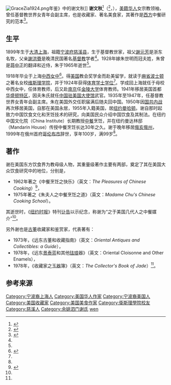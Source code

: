 [[File:GraceZia1924.png|thumb]]年鉴》中的谢文秋]]
'''谢文秋'''<ref name="zia book">{{cite book|volume= |title=《東成西就——七個華人基督教家族與中西交流百年》|author=羅元旭  |year=2012 |location=北京 |page=286 |isbn=9787108045096 |publisher=三聯書店(北京) }}</ref>（{{lang-en|Grace Zia Chu}}<ref>{{cite web |url=http://www.nytimes.com/2000/01/02/magazine/food-the-lives-they-lived-grace-zia-chu-b-1900-west-meets-east.html?pagewanted=all |title=FOOD: The Lives They Lived: Grace Zia Chu, b. 1900; West Meets East |publisher=纽约时报 |author=Gish Jen |date=January 2, 2000 |language=en |accessdate=2016-05-19 |archive-date=2017-03-06 |archive-url=https://web.archive.org/web/20170306212328/http://www.nytimes.com/2000/01/02/magazine/food-the-lives-they-lived-grace-zia-chu-b-1900-west-meets-east.html?pagewanted=all |dead-url=no }}</ref>，{{bd|1899年||1999年||}}），[[美籍华人|美籍华人]]女宗教领袖，曾任基督教世界女青年会副主席，也是收藏家、著名美食家，其著作是[[西方|西方]]中餐研究的范本<ref name="zia ny">{{cite web |url=http://www.nytimes.com/1999/04/19/nyregion/grace-zia-chu-99-guide-to-chinese-cooking.html |title=Grace Zia Chu, 99, Guide to Chinese Cooking |publisher=纽约时报 |author=WILLIAM GRIMES |date=April 19, 1999 |language=en |accessdate=2016-05-19 |archive-date=2016-08-19 |archive-url=https://web.archive.org/web/20160819044652/http://www.nytimes.com/1999/04/19/nyregion/grace-zia-chu-99-guide-to-chinese-cooking.html |dead-url=no }}</ref>。

==生平==
1899年生于[[大清|大清]][[上海|上海]]，祖籍[[宁波府|宁波府]][[慈溪县|慈溪县]]，生于基督教世家，祖父[[謝元芳|謝元芳]]是浙东名牧，父亲[[謝洪賚|謝洪賚]]是晚清民国著名[[基督教|基督教]]学者<ref name="zia book"/>。1928年嫁朱世明而冠夫姓，朱曾是[[蒋中正|蒋中正]]的翻译和近侍，朱于1965年逝世<ref name="zia ny"/>。

1918年毕业于上海[[中西女中|中西女中]]<ref name="zia library">{{cite web |url=http://www.anb.org/articles/20/20-01915.html |title=Chu, Grace Zia (23 Apr. 1899-15 Apr. 1999) |publisher=美国国会图书馆 |author=American National Biography Online |language=en |accessdate=2016-05-19 |archive-date=2014-12-20 |archive-url=https://web.archive.org/web/20141220164829/http://www.anb.org/articles/20/20-01915.html |dead-url=no }}</ref>。得[[美国|美国]]教会奖学金而赴美留学，就读于[[麻省|麻省]][[波士顿|波士顿]]之著名女校[[维斯理学院|维斯理学院]]，并于1924年获得[[体育|体育]][[学士学位|学士学位]]<ref name="zia library"/>。学成回上海就任于母校中西女中，任体育教师，后又赴[[南京|南京]]任[[金陵大学|金陵大学]]体育教师。1941年移居美国首都[[华盛顿特区|华盛顿特区]]，因夫朱氏就任[[中国驻美国大使馆|中国驻美国大使馆]]武官。1935年至1947年，任基督教世界女青年会副主席。朱在美国外交任职届满后随夫回中国。1950年因[[国共内战|国共内战]]再次移居美国，自那在美国永居，1955年入籍美国，居[[纽约|纽约]][[曼哈顿|曼哈顿]]。谢自那时起致力中国饮食文化和烹饪技术的研究，向美国民众介绍中国饮食及其制法。在纽约中国文化院（China Institute）长期教授[[中餐|中餐]]烹饪，并在纽约曼达林邸（Mandarin House）传授中餐烹饪长达30年之久。谢于晚年移居[[俄亥俄州|俄亥俄州]]，1999年在俄州首府[[哥伦布_(俄亥俄州)|哥伦布市]]辞世，享年100岁，满99岁<ref name="zia ny"/>。

==著作==
谢在美国东方饮食界为教母级人物，其重量级著作主要有两部，奠定了其在美国大众饮食研究中的地位，分别是，
* 1962年著之《中餐烹饪之快乐》（英文：''The Pleasures of Chinese Cooking''）<ref>{{cite web|url=http://journals.cambridge.org/action/displayFulltext?type=1&fid=3551736&jid=CQY&volumeId=59&issueId=-1&aid=3551728 |title=The Pleasures of Chinese Cooking. By Grace Zia Chu |publisher=剑桥大学出版社 |author=The China Quarterly |language=en}}</ref>，
* 1975年著之《朱夫人之中餐烹饪之道》（英文：''Madame Chu's Chinese Cooking School''）。
其逝世时，《[[纽约时报|纽约时报]]》特刊[[讣告|讣告]]以示纪念，称谢为“之于美国几代人之中餐媒介”<ref name="zia ny"/>。

另外谢也是[[古董|古董]]收藏家和鉴赏家，代表著有：
* 1973年，《远东古董和收藏指南》（英文：''Oriental Antiques and Collectibles: a Guide''），
* 1978年，《远东[[景泰蓝|景泰蓝]]和其他[[珐琅|珐琅]]器》（英文：Oriental Cloisonne and Other Enamels），
* 1978年，《收藏家之[[玉器|玉器]]簿》（英文：''The Collector's Book of Jade''）<ref name="zia ny"/>。

==参考来源==
{{reflist}}

{{Authority control}}
{{DEFAULTSORT:Xie wenqiu}}
[[Category:宁波裔上海人|Category:宁波裔上海人]]
[[Category:美国华人作家|Category:美国华人作家]]
[[Category:宁波裔美国人|Category:宁波裔美国人]]
[[Category:美国收藏家|Category:美国收藏家]]
[[Category:美国美食作家|Category:美国美食作家]]
[[Category:衛斯理學院校友|Category:衛斯理學院校友]]
[[Category:慈溪人|Category:慈溪人]]
[[Category:余姚泗门谢氏|Category:余姚泗门谢氏]]
[[Category:谢姓|wen]]